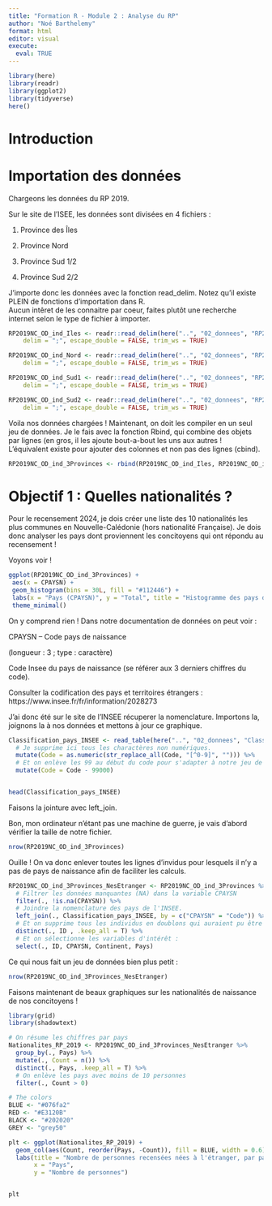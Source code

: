 ```yaml
---
title: "Formation R - Module 2 : Analyse du RP"
author: "Noé Barthelemy"
format: html
editor: visual
execute: 
  eval: TRUE
---
```


```r
library(here)
library(readr)
library(ggplot2)
library(tidyverse)
here()
```

# Introduction

# Importation des données

Chargeons les données du RP 2019.

Sur le site de l'ISEE, les données sont divisées en 4 fichiers :

1.  Province des Îles

2.  Province Nord

3.  Province Sud 1/2

4.  Province Sud 2/2

J'importe donc les données avec la fonction read_delim. Notez qu'il existe PLEIN de fonctions d'importation dans R.\
Aucun intêret de les connaitre par coeur, faites plutôt une recherche internet selon le type de fichier à importer.

```r
RP2019NC_OD_ind_Iles <- readr::read_delim(here("..", "02_donnees", "RP2019NC_OD_ind_Iles.csv"), 
    delim = ";", escape_double = FALSE, trim_ws = TRUE)

RP2019NC_OD_ind_Nord <- readr::read_delim(here("..", "02_donnees", "RP2019NC_OD_ind_Nord.csv"), 
    delim = ";", escape_double = FALSE, trim_ws = TRUE)

RP2019NC_OD_ind_Sud1 <- readr::read_delim(here("..", "02_donnees", "RP2019NC_OD_ind_Sud1.csv"), 
    delim = ";", escape_double = FALSE, trim_ws = TRUE)

RP2019NC_OD_ind_Sud2 <- readr::read_delim(here("..", "02_donnees", "RP2019NC_OD_ind_Sud2.csv"), 
    delim = ";", escape_double = FALSE, trim_ws = TRUE)
```

Voila nos données chargées ! Maintenant, on doit les compiler en un seul jeu de données. Je le fais avec la fonction Rbind, qui combine des objets par lignes (en gros, il les ajoute bout-a-bout les uns aux autres ! L'équivalent existe pour ajouter des colonnes et non pas des lignes (cbind).

```r
RP2019NC_OD_ind_3Provinces <- rbind(RP2019NC_OD_ind_Iles, RP2019NC_OD_ind_Nord, RP2019NC_OD_ind_Sud1, RP2019NC_OD_ind_Sud2)

```

# Objectif 1 : Quelles nationalités ?

Pour le recensement 2024, je dois créer une liste des 10 nationalités les plus communes en Nouvelle-Calédonie (hors nationalité Française). Je dois donc analyser les pays dont proviennent les concitoyens qui ont répondu au recensement !

Voyons voir !

```r
ggplot(RP2019NC_OD_ind_3Provinces) +
 aes(x = CPAYSN) +
 geom_histogram(bins = 30L, fill = "#112446") +
 labs(x = "Pays (CPAYSN)", y = "Total", title = "Histogramme des pays d'origine des habitants de NC") +
 theme_minimal()
```

On y comprend rien ! Dans notre documentation de données on peut voir :

::: callout-note
CPAYSN -- Code pays de naissance

(longueur : 3 ; type : caractère)

Code Insee du pays de naissance (se référer aux 3 derniers chiffres du code).

Consulter la codification des pays et territoires étrangers : https://www.insee.fr/fr/information/2028273
:::

J'ai donc été sur le site de l'INSEE récuperer la nomenclature. Importons la, joignons la à nos données et mettons à jour ce graphique.

```r
Classification_pays_INSEE <- read_table(here("..", "02_donnees", "Classification_pays_INSEE.txt")) %>% 
  # Je supprime ici tous les charactères non numériques.
  mutate(Code = as.numeric(str_replace_all(Code, "[^0-9]", ""))) %>% 
  # Et on enlève les 99 au début du code pour s'adapter à notre jeu de données.
  mutate(Code = Code - 99000)


head(Classification_pays_INSEE)
```

Faisons la jointure avec left_join.

Bon, mon ordinateur n'étant pas une machine de guerre, je vais d'abord vérifier la taille de notre fichier.

```r
nrow(RP2019NC_OD_ind_3Provinces)
```

Ouille ! On va donc enlever toutes les lignes d'invidus pour lesquels il n'y a pas de pays de naissance afin de faciliter les calculs.

```r
RP2019NC_OD_ind_3Provinces_NesEtranger <- RP2019NC_OD_ind_3Provinces %>% 
  # Filtrer les données manquantes (NA) dans la variable CPAYSN
  filter(., !is.na(CPAYSN)) %>% 
  # Joindre la nomenclature des pays de l'INSEE.
  left_join(., Classification_pays_INSEE, by = c("CPAYSN" = "Code")) %>% 
  # Et on supprime tous les individus en doublons qui auraient pu être crées par le left_join. 
  distinct(., ID , .keep_all = T) %>% 
  # Et on sélectionne les variables d'intérêt : 
  select(., ID, CPAYSN, Continent, Pays)
```

Ce qui nous fait un jeu de données bien plus petit :

```r
nrow(RP2019NC_OD_ind_3Provinces_NesEtranger)
```

Faisons maintenant de beaux graphiques sur les nationalités de naissance de nos concitoyens !

```r
library(grid)
library(shadowtext)

# On résume les chiffres par pays 
Nationalites_RP_2019 <- RP2019NC_OD_ind_3Provinces_NesEtranger %>% 
  group_by(., Pays) %>% 
  mutate(., Count = n()) %>% 
  distinct(., Pays, .keep_all = T) %>% 
  # On enlève les pays avec moins de 10 personnes
  filter(., Count > 0)

# The colors
BLUE <- "#076fa2"
RED <- "#E3120B"
BLACK <- "#202020"
GREY <- "grey50"

plt <- ggplot(Nationalites_RP_2019) +
  geom_col(aes(Count, reorder(Pays, -Count)), fill = BLUE, width = 0.6)+
  labs(title = "Nombre de personnes recensées nées à l'étranger, par pays, \n au recensement de 2019",
       x = "Pays",
       y = "Nombre de personnes") 


plt
```

